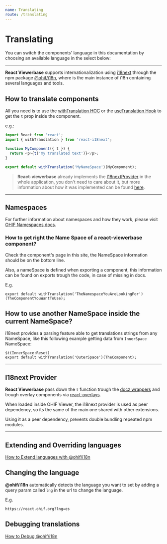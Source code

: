 ```yaml
---
name: Translating
route: /translating
---
```



# Translating

You can switch the components' language in this documentation by choosing an
available language in the select below:

<LanguageSwitcher />

---

**React Viewerbase** supports internationalization using
[i18next](https://www.i18next.com/) through the npm package
[@ohif/i18n](https://www.npmjs.com/package/@ohif/i18n), where is the main
instance of i18n containing several languages and tools.

## How to translate components

All you need is to use the
[withTranslation HOC](https://react.i18next.com/latest/withtranslation-hoc) or
the [useTranslation Hook](https://react.i18next.com/latest/usetranslation-hook)
to get the `t` prop inside the component.

e.g.:

```js
import React from 'react';
import { withTranslation } from 'react-i18next';

function MyComponent({ t }) {
  return <p>{t('my translated text')}</p>;
}

export default withTranslation('MyNameSpace')(MyComponent);
```

> **React-viewerbase** already implements the
> [I18nextProvider](https://react.i18next.com/latest/i18nextprovider) in the
> whole application, you don't need to care about it, but more information about
> how it was implemented can be found [here](#i18next-provider).

---

## Namespaces

For further information about namespaces and how they work, please visit
[OHIF Namespaces docs](https://docs.ohif.org/essentials/translating.html#namespaces).

### How to get right the Name Space of a react-viewerbase component?

Check the component's page in this site, the NameSpace information should be on
the bottom line.

Also, a nameSpace is defined when exporting a component, this information can be
found on exports trough the code, in case of missing in docs.

E.g.

```
export default withTranslation('TheNamespaceYouAreLookingFor')(TheComponentYouWantToUse);
```

## How to use another NameSpace inside the current NameSpace?

i18next provides a parsing feature able to get translations strings from any
NameSpace, like this following example getting data from `InnerSpace` NameSpace:

```
$t(InnerSpace:Reset)
export default withTranslation('OuterSpace')(TheComponent);
```

---

## I18next Provider

**React Viewerbase** pass down the `t` function trough the
[docz wrappers](https://www.docz.site/docs/project-configuration#wrapper) and
trough overlay components via
[react-overlays](https://github.com/OHIF/react-viewerbase/blob/master/src/components/overlayTrigger/Overlay.js).

When loaded inside OHIF Viewer, the i18next provider is used as peer dependency,
so its the same of the main one shared with other extensions.

Using it as a peer dependency, prevents double bundling repeated npm modules.

---

## Extending and Overriding languages

[How to Extend languages with @ohif/i18n](https://docs.ohif.org/essentials/translating.html#extending-languages-in-ohifi18n)

## Changing the language

**@ohif/i18n** automatically detects the language you want to set by adding a
query param called `lng` in the url to change the language.

E.g.

```
https://react.ohif.org?lng=es
```

## Debugging translations

[How to Debug @ohif/i18n](https://docs.ohif.org/essentials/translating.html#debugging-translations)
